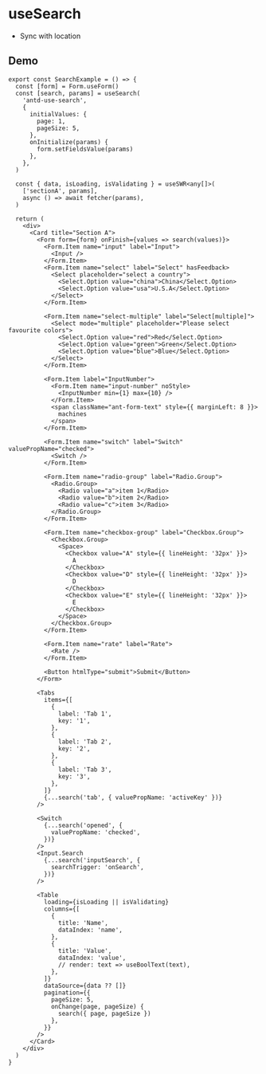 
# useSearch

- Sync with location

<SearchExample />

## Demo

```tsx
export const SearchExample = () => {
  const [form] = Form.useForm()
  const [search, params] = useSearch(
    'antd-use-search',
    {
      initialValues: {
        page: 1,
        pageSize: 5,
      },
      onInitialize(params) {
        form.setFieldsValue(params)
      },
    },
  )

  const { data, isLoading, isValidating } = useSWR<any[]>(
    ['sectionA', params],
    async () => await fetcher(params),
  )

  return (
    <div>
      <Card title="Section A">
        <Form form={form} onFinish={values => search(values)}>
          <Form.Item name="input" label="Input">
            <Input />
          </Form.Item>
          <Form.Item name="select" label="Select" hasFeedback>
            <Select placeholder="select a country">
              <Select.Option value="china">China</Select.Option>
              <Select.Option value="usa">U.S.A</Select.Option>
            </Select>
          </Form.Item>

          <Form.Item name="select-multiple" label="Select[multiple]">
            <Select mode="multiple" placeholder="Please select favourite colors">
              <Select.Option value="red">Red</Select.Option>
              <Select.Option value="green">Green</Select.Option>
              <Select.Option value="blue">Blue</Select.Option>
            </Select>
          </Form.Item>

          <Form.Item label="InputNumber">
            <Form.Item name="input-number" noStyle>
              <InputNumber min={1} max={10} />
            </Form.Item>
            <span className="ant-form-text" style={{ marginLeft: 8 }}>
              machines
            </span>
          </Form.Item>

          <Form.Item name="switch" label="Switch" valuePropName="checked">
            <Switch />
          </Form.Item>

          <Form.Item name="radio-group" label="Radio.Group">
            <Radio.Group>
              <Radio value="a">item 1</Radio>
              <Radio value="b">item 2</Radio>
              <Radio value="c">item 3</Radio>
            </Radio.Group>
          </Form.Item>

          <Form.Item name="checkbox-group" label="Checkbox.Group">
            <Checkbox.Group>
              <Space>
                <Checkbox value="A" style={{ lineHeight: '32px' }}>
                  A
                </Checkbox>
                <Checkbox value="D" style={{ lineHeight: '32px' }}>
                  D
                </Checkbox>
                <Checkbox value="E" style={{ lineHeight: '32px' }}>
                  E
                </Checkbox>
              </Space>
            </Checkbox.Group>
          </Form.Item>

          <Form.Item name="rate" label="Rate">
            <Rate />
          </Form.Item>

          <Button htmlType="submit">Submit</Button>
        </Form>

        <Tabs
          items={[
            {
              label: 'Tab 1',
              key: '1',
            },
            {
              label: 'Tab 2',
              key: '2',
            },
            {
              label: 'Tab 3',
              key: '3',
            },
          ]}
          {...search('tab', { valuePropName: 'activeKey' })}
        />

        <Switch
          {...search('opened', {
            valuePropName: 'checked',
          })}
        />
        <Input.Search
          {...search('inputSearch', {
            searchTrigger: 'onSearch',
          })}
        />

        <Table
          loading={isLoading || isValidating}
          columns={[
            {
              title: 'Name',
              dataIndex: 'name',
            },
            {
              title: 'Value',
              dataIndex: 'value',
              // render: text => useBoolText(text),
            },
          ]}
          dataSource={data ?? []}
          pagination={{
            pageSize: 5,
            onChange(page, pageSize) {
              search({ page, pageSize })
            },
          }}
        />
      </Card>
    </div>
  )
}
```
